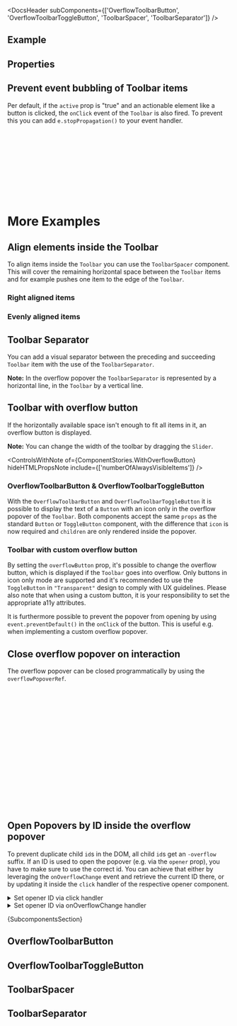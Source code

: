 
<Meta of={ComponentStories} />

<DocsHeader
  subComponents={['OverflowToolbarButton', 'OverflowToolbarToggleButton', 'ToolbarSpacer', 'ToolbarSeparator']}
/>

## Example

<Canvas of={ComponentStories.Default} />

## Properties

<ControlsWithNote of={ComponentStories.Default} />

## Prevent event bubbling of Toolbar items

Per default, if the `active` prop is "true" and an actionable element like a button is clicked, the `onClick` event of the `Toolbar` is also fired.
To prevent this you can add `e.stopPropagation()` to your event handler.

```jsx
<Toolbar>
  <Button
    onClick={(e) => {
      //use e.stopPropagation() to prevent event bubbling
      e.stopPropagation();
    }}
  >
    Toolbar Item
  </Button>
</Toolbar>
```

# More Examples

## Align elements inside the Toolbar

To align items inside the `Toolbar` you can use the `ToolbarSpacer` component.<br/>
This will cover the remaining horizontal space between the `Toolbar` items and for example pushes one item to the edge of the `Toolbar`.

### Right aligned items

<Canvas of={ComponentStories.RightAlignedItems} />

### Evenly aligned items

<Canvas of={ComponentStories.EvenlyAlignedItems} />

## Toolbar Separator

You can add a visual separator between the preceding and succeeding `Toolbar` item with the use of the `ToolbarSeparator`.

**Note:** In the overflow popover the `ToolbarSeparator` is represented by a horizontal line, in the `Toolbar` by a vertical
line.

<Canvas of={ComponentStories.WithSeparator} />

## Toolbar with overflow button

If the horizontally available space isn't enough to fit all items in it, an overflow button is displayed.

**Note:** You can change the width of the toolbar by dragging the `Slider`.

<ControlsWithNote of={ComponentStories.WithOverflowButton} hideHTMLPropsNote include={['numberOfAlwaysVisibleItems']} />

<Canvas of={ComponentStories.WithOverflowButton} />

### OverflowToolbarButton & OverflowToolbarToggleButton

With the `OverflowToolbarButton` and `OverflowToolbarToggleButton` it is possible to display the text of a `Button` with an icon only in the overflow popover of the `Toolbar`.
Both components accept the same `props` as the standard `Button` or `ToggleButton` component, with the difference that `icon` is now required and `children` are only rendered inside the popover.

<Canvas of={ComponentStories.OverflowBtns} />

### Toolbar with custom overflow button

By setting the `overflowButton` prop, it's possible to change the overflow button, which is displayed if the `Toolbar` goes into overflow.
Only buttons in icon only mode are supported and it's recommended to use the `ToggleButton` in `"Transparent"` design to comply with UX guidelines.
Please also note that when using a custom button, it is your responsibility to set the appropriate a11y attributes.

It is furthermore possible to prevent the popover from opening by using `event.preventDefault()` in the `onClick` of the button. This is useful e.g. when implementing a custom overflow popover.

<Canvas of={ComponentStories.CustomOverflowButton} />

## Close overflow popover on interaction

The overflow popover can be closed programmatically by using the `overflowPopoverRef`.

```jsx
const ToolbarComponent = () => {
  const overflowPopoverRef = useRef(null);
  const handlePopoverClose = () => {
    if (overflowPopoverRef.current.isOpen()) {
      overflowPopoverRef.current.close();
    }
  };
  return (
    <Toolbar overflowPopoverRef={overflowPopoverRef}>
      <Text>Toolbar</Text>
      <Button onClick={handlePopoverClose}>Button One</Button>
      <Select onChange={handlePopoverClose}>
        <Option>Option 1</Option>
        <Option>Option 2</Option>
      </Select>
    </Toolbar>
  );
};
```

## Open Popovers by ID inside the overflow popover

To prevent duplicate child `id`s in the DOM, all child `id`s get an `-overflow` suffix. If an ID is used to open the popover (e.g. via the `opener` prop), you have to make sure to use the correct id.
You can achieve that either by leveraging the `onOverflowChange` event and retrieve the current ID there, or by updating it inside the `click` handler of the respective opener component.

<Canvas of={ComponentStories.PopoverInOverflowPopover} sourceState="none" />

<details>

{' '}

<summary>Set opener ID via click handler</summary>

```jsx
const ToolbarComponent = () => {
  const [popoverIsOpen, setPopoverIsOpen] = useState(false);
  const [opener, setOpener] = useState('openMenuBtn');
  const handlePopoverOpenerClick = (e) => {
    setOpener(e.target.id);
    setPopoverIsOpen(true);
  };
  return (
    <>
      <Toolbar style={{ width: '400px' }}>
        <Text>Toolbar</Text>
        <Button>Button One</Button>
        <Button>Button Two</Button>
        <Button id="openMenuBtn" onClick={handlePopoverOpenerClick}>
          Open Popover (Menu)
        </Button>
      </Toolbar>
      <Menu
        opener={opener}
        open={popoverIsOpen}
        onClose={() => {
          setPopoverIsOpen(false);
        }}
      >
        <MenuItem text="New File" />
        <MenuItem text="New Folder" />
      </Menu>
    </>
  );
};
```

</details>

<details>

{' '}

<summary>Set opener ID via onOverflowChange handler</summary>

```jsx
const ToolbarComponent = () => {
  const [popoverIsOpen, setPopoverIsOpen] = useState(false);
  const initialOpenerId = 'openMenuBtn';
  const [opener, setOpener] = useState(initialOpenerId);
  const handlePopoverOpenerClick = () => {
    setPopoverIsOpen(true);
  };
  const handleOverflowChange = (e) => {
    if (e.overflowElements?.length) {
      const overflowId = [...e.overflowElements].find((item) => item.dataset.opener)?.id;
      if (overflowId) {
        setOpener(overflowId);
      } else {
        setOpener(initialOpenerId);
      }
    } else {
      setOpener(initialOpenerId);
    }
  };
  return (
    <>
      <Toolbar style={{ width: '400px' }} onOverflowChange={handleOverflowChange}>
        <Text>Toolbar</Text>
        <Button>Button One</Button>
        <Button>Button Two</Button>
        <Button id="openMenuBtn" onClick={handlePopoverOpenerClick} data-opener>
          Open Popover (Menu)
        </Button>
      </Toolbar>
      <Menu
        opener={opener}
        open={popoverIsOpen}
        onClose={() => {
          setPopoverIsOpen(false);
        }}
      >
        <MenuItem text="New File" />
        <MenuItem text="New Folder" />
      </Menu>
    </>
  );
};
```

</details>

<Markdown>{SubcomponentsSection}</Markdown>

## OverflowToolbarButton

<Description of={OverflowToolbarButton} />

<ArgTypesWithNote of={OverflowToolbarButton} />

## OverflowToolbarToggleButton

<Description of={OverflowToolbarToggleButton} />

<ArgTypesWithNote of={OverflowToolbarToggleButton} />

## ToolbarSpacer

<Description of={ToolbarSpacer} />

<ArgTypesWithNote of={ToolbarSpacer} />

## ToolbarSeparator

<Description of={ToolbarSeparator} />

<ArgTypesWithNote of={ToolbarSeparator} />

<Footer />
